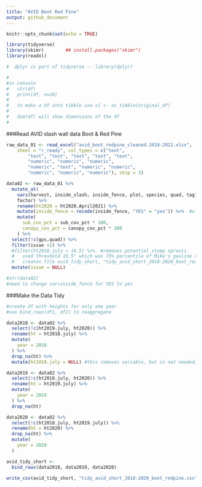 ```yaml
---
title: "AVID Boot Red Pine"
output: github_document
---
```


```r
knitr::opts_chunk$set(echo = TRUE)
```


<!-- 
use this code for comments between chunks
-->


```r

library(tidyverse)
library(skimr)        ## install.packages("skimr")
library(readxl)

#  dplyr is part of tidyverse -- library(dplyr)

#
#in console
#   str(df)
#   print(df, n=10)
#   
#   to make a df into tibble use x1 <- as_tibble(original_df)  
#   
#   dim(df) will show dimensions of the df
#   


```

###Read AVID slash wall data Boot & Red Pine
```r

raw_data_01 <- read_excel("avid_boot_redpine_cleaned.2018-2021.xlsx", 
    sheet = "r_ready", col_types = c("text", 
        "text", "text", "text", "text", "text", 
        "numeric", "numeric", "numeric", 
        "numeric", "text", "numeric", "numeric", 
        "numeric", "numeric", "numeric"), skip = 3)

data02 <- raw_data_01 %>% 
  mutate_at(
    vars(harvest, inside_slash, inside_fence, plot, species, quad, tag),
    factor) %>% 
    rename(ht2020 = ht2020.April2021) %>% 
    mutate(inside_fence = recode(inside_fence, "YES" = "yes")) %>%  #old = new
    mutate(
      sub_cov_pct = sub_cov_pct * 100,
      canopy_cov_pct = canopy_cov_pct * 100
    ) %>% 
  select(!c(gps,quad)) %>% 
  filter(issue <1) %>% 
  #filter(ht2018.july < 16.5) %>%  #removes potential stump sprouts
  #   used threshold 16.5" which was 75% percentile of Mike's gasline data
  #   creates file avid_tidy_short, "tidy_avid_short_2018-2020_boot_redpine.csv
  mutate(issue = NULL)

#str(data02)
#need to change var=inside_fence for YES to yes

```

###Make the Data Tidy
```r

#create df with heights for only one year
#use bind_rows(df1, df2) to reaggregate

data2018 <- data02 %>% 
  select(!c(ht2019.july, ht2020)) %>% 
  rename(ht = ht2018.july) %>% 
  mutate(
    year = 2018
  ) %>% 
  drop_na(ht) %>% 
  mutate(ht2018.july = NULL) #this removes variable, but is not needed, the variable name was changed

data2019 <- data02 %>% 
  select(!c(ht2018.july, ht2020)) %>% 
  rename(ht = ht2019.july) %>% 
  mutate(
    year = 2019
  ) %>% 
  drop_na(ht) 

data2020 <- data02 %>% 
  select(!c(ht2018.july, ht2019.july)) %>% 
  rename(ht = ht2020) %>% 
  drop_na(ht) %>% 
  mutate(
    year = 2020
  )

avid_tidy_short <- 
  bind_rows(data2018, data2019, data2020)

write_csv(avid_tidy_short, "tidy_avid_short_2018-2020_boot_redpine.csv")
  

```



